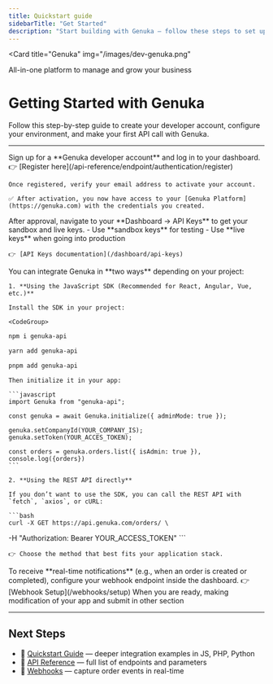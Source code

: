 ```yaml
---
title: Quickstart guide
sidebarTitle: "Get Started"
description: "Start building with Genuka — follow these steps to set up, integrate, and test your first API call."
---
```



<Card
  title="Genuka"
  img="/images/dev-genuka.png"
>
  All-in-one platform to manage and grow your business
</Card>

# Getting Started with Genuka

Follow this step-by-step guide to create your developer account, configure your environment, and make your first API call with Genuka.

---

<Steps>
   <Step title="Create your developer account">
    Sign up for a **Genuka developer account** and log in to your dashboard.  
    👉 [Register here](/api-reference/endpoint/authentication/register)

    Once registered, verify your email address to activate your account.

    ✅ After activation, you now have access to your [Genuka Platform](https://genuka.com) with the credentials you created.
  </Step>

  <Step title="Retrieve Your API Keys">
    After approval, navigate to your **Dashboard → API Keys** to get your sandbox and live keys.  
    - Use **sandbox keys** for testing  
    - Use **live keys** when going into production

    👉 [API Keys documentation](/dashboard/api-keys)
  </Step>

  <Step title="Choose your integration method">
    You can integrate Genuka in **two ways** depending on your project:

    1. **Using the JavaScript SDK (Recommended for React, Angular, Vue, etc.)**

    Install the SDK in your project:

    <CodeGroup>

```bash Using npm
npm i genuka-api
```

```bash Using yarn
yarn add genuka-api
```

```bash Using pnpm
pnpm add genuka-api
```

</CodeGroup>

    Then initialize it in your app:

    ```javascript
    import Genuka from "genuka-api";

    const genuka = await Genuka.initialize({ adminMode: true });
    
    genuka.setCompanyId(YOUR_COMPANY_IS);
    genuka.setToken(YOUR_ACCES_TOKEN);

    const orders = genuka.orders.list({ isAdmin: true }),
    console.log({orders})
    ```

    2. **Using the REST API directly**

    If you don’t want to use the SDK, you can call the REST API with `fetch`, `axios`, or cURL:

    ```bash
    curl -X GET https://api.genuka.com/orders/ \
  -H "Authorization: Bearer YOUR_ACCESS_TOKEN"
    ```

    👉 Choose the method that best fits your application stack.
  </Step>

  <Step title="Set up webhooks">
    To receive **real-time notifications** (e.g., when an order is created or completed), configure your webhook endpoint inside the dashboard. 👉 [Webhook Setup](/webhooks/setup)
  </Step>

  <Step title="Go live 🚀">
    When you are ready, making modification of your app and submit in other section
  </Step>
</Steps>

---

## Next Steps

- 📘 [Quickstart Guide](/getting-started/quickstart) — deeper integration examples in JS, PHP, Python
- 📖 [API Reference](/api-reference) — full list of endpoints and parameters
- 🔔 [Webhooks](/webhooks) — capture order events in real-time

